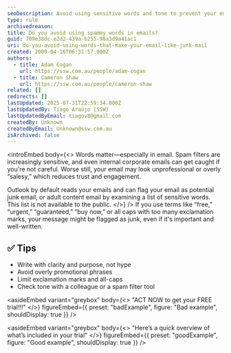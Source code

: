 ```yaml
---
seoDescription: Avoid using sensitive words and tone to prevent your email from being flagged as junk or adult content.
type: rule
archivedreason:
title: Do you avoid using spammy words in emails?
guid: 709e38dc-e2d2-439a-b255-98a3d9a41ac1
uri: do-you-avoid-using-words-that-make-your-email-like-junk-mail
created: 2009-04-16T06:31:57.000Z
authors:
  - title: Adam Cogan
    url: https://ssw.com.au/people/adam-cogan
  - title: Cameron Shaw
    url: https://ssw.com.au/people/cameron-shaw
related: []
redirects: []
lastUpdated: 2025-07-31T22:59:34.000Z
lastUpdatedBy: Tiago Araújo [SSW]
lastUpdatedByEmail: tiagov8@gmail.com
createdBy: Unknown
createdByEmail: Unknown@ssw.com.au
isArchived: false
---
```


<introEmbed
  body={<>
Words matter—especially in email. Spam filters are increasingly sensitive, and even internal corporate emails can get caught if you're not careful. Worse still, your email may look unprofessional or overly “salesy,” which reduces trust and engagement.

Outlook by default reads your emails and can flag your email as potential junk email, or adult content email by examining a list of sensitive words. This list is not available to the public.
  </>}
/>
If you use terms like “free,” “urgent,” “guaranteed,” “buy now,” or all caps with too many exclamation marks, your message might be flagged as junk, even if it's important and well-written.

## ✅ Tips

* Write with clarity and purpose, not hype
* Avoid overly promotional phrases
* Limit exclamation marks and all-caps
* Check tone with a colleague or a spam filter tool


<asideEmbed
  variant="greybox"
  body={<>
    "ACT NOW to get your FREE trial!!!"
  </>}
  figureEmbed={{
    preset: "badExample",
    figure: "Bad example",
    shouldDisplay: true
  }}
/>



<asideEmbed
  variant="greybox"
  body={<>
    "Here’s a quick overview of what’s included in your trial"
  </>}
  figureEmbed={{
    preset: "goodExample",
    figure: "Good example",
    shouldDisplay: true
  }}
/>
